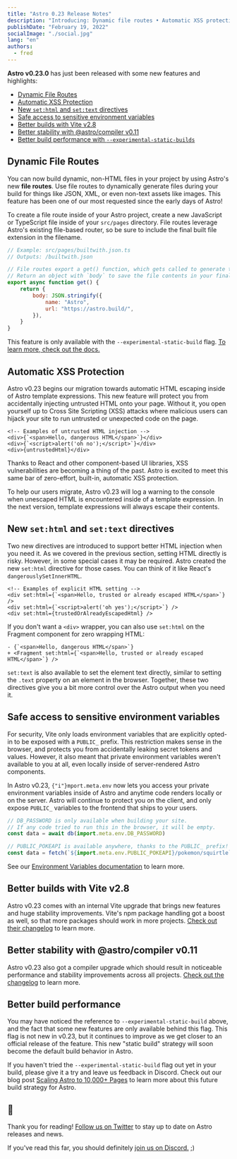 ```yaml
---
title: "Astro 0.23 Release Notes"
description: "Introducing: Dynamic file routes • Automatic XSS protection • two new component directives • vite 2.8 • and more!"
publishDate: "February 19, 2022"
socialImage: "./social.jpg"
lang: "en"
authors:
  - fred
---
```


**Astro v0.23.0** has just been released with some new features and highlights:

- [Dynamic File Routes](#dynamic-file-routes)
- [Automatic XSS Protection](#automatic-xss-protection)
- [New `set:html` and `set:text` directives](#new-sethtml-and-settext-directives)
- [Safe access to sensitive environment variables](#safe-access-to-sensitive-environment-variables)
- [Better builds with Vite v2.8](#better-builds-with-vite-v28)
- [Better stability with @astro/compiler v0.11](#better-stability-with-astrocompiler-v011)
- [Better build performance with `--experimental-static-builds`](#better-build-performance)

## Dynamic File Routes

You can now build dynamic, non-HTML files in your project by using Astro's new **file routes**. Use file routes to dynamically generate files during your build for things like JSON, XML, or even non-text assets like images. This feature has been one of our most requested since the early days of Astro!

To create a file route inside of your Astro project, create a new JavaScript or TypeScript file inside of your `src/pages` directory. File routes leverage Astro's existing file-based router, so be sure to include the final built file extension in the filename.

```js
// Example: src/pages/builtwith.json.ts
// Outputs: /builtwith.json

// File routes export a get() function, which gets called to generate the file.
// Return an object with `body` to save the file contents in your final build.
export async function get() {
	return {
		body: JSON.stringify({
			name: "Astro",
			url: "https://astro.build/",
		}),
	}
}
```

This feature is only available with the `--experimental-static-build` flag. [To learn more, check out the docs.](https://docs.astro.build/en/core-concepts/astro-pages/#non-html-pages)

## Automatic XSS Protection

Astro v0.23 begins our migration towards automatic HTML escaping inside of Astro template expressions. This new feature will protect you from accidentally injecting untrusted HTML onto your page. Without it, you open yourself up to Cross Site Scripting (XSS) attacks where malicious users can hijack your site to run untrusted or unexpected code on the page.

```astro
<!-- Examples of untrusted HTML injection -->
<div>{`<span>Hello, dangerous HTML</span>`}</div>
<div>{`<script>alert('oh no');</script>`}</div>
<div>{untrustedHtml}</div>
```

Thanks to React and other component-based UI libraries, XSS vulnerabilities are becoming a thing of the past. Astro is excited to meet this same bar of zero-effort, built-in, automatic XSS protection.

To help our users migrate, Astro v0.23 will log a warning to the console when unescaped HTML is encountered inside of a template expression. In the next version, template expressions will always escape their contents.

## New `set:html` and `set:text` directives

Two new directives are introduced to support better HTML injection when you need it. As we covered in the previous section, setting HTML directly is risky. However, in some special cases it may be required. Astro created the new `set:html` directive for those cases. You can think of it like React's `dangerouslySetInnerHTML`.

```astro
<!-- Examples of explicit HTML setting -->
<div set:html={`<span>Hello, trusted or already escaped HTML</span>`} />
<div set:html={`<script>alert('oh yes');</script>`} />
<div set:html={trustedOrAlreadyEscapedHtml} />
```

If you don't want a `<div>` wrapper, you can also use `set:html` on the Fragment component for zero wrapping HTML:

```
- {`<span>Hello, dangerous HTML</span>`}
+ <Fragment set:html={`<span>Hello, trusted or already escaped HTML</span>`} />
```

`set:text` is also available to set the element text directly, similar to setting the `.text` property on an element in the browser. Together, these two directives give you a bit more control over the Astro output when you need it.

## Safe access to sensitive environment variables

For security, Vite only loads environment variables that are explicitly opted-in to be exposed with a `PUBLIC_` prefix. This restriction makes sense in the browser, and protects you from accidentally leaking secret tokens and values. However, it also meant that private environment variables weren't available to you at all, even locally inside of server-rendered Astro components.

<p>
	In Astro v0.23, <code>{"i"}mport&#46;meta&#46;env</code> now lets you access your private
	environment variables inside of Astro and anytime code renders locally or on the server. Astro
	will continue to protect you on the client, and only expose <code>PUBLIC_</code> variables to the
	frontend that ships to your users.
</p>

```js
// DB_PASSWORD is only available when building your site.
// If any code tried to run this in the browser, it will be empty.
const data = await db(import.meta.env.DB_PASSWORD)

// PUBLIC_POKEAPI is available anywhere, thanks to the PUBLIC_ prefix!
const data = fetch(`${import.meta.env.PUBLIC_POKEAPI}/pokemon/squirtle`)
```

See our [Environment Variables documentation](https://docs.astro.build/en/guides/environment-variables/) to learn more.

## Better builds with Vite v2.8

Astro v0.23 comes with an internal Vite upgrade that brings new features and huge stability improvements. Vite's npm package handling got a boost as well, so that more packages should work in more projects. [Check out their changelog](https://github.com/vitejs/vite/blob/main/packages/vite/CHANGELOG.md) to learn more.

## Better stability with @astro/compiler v0.11

Astro v0.23 also got a compiler upgrade which should result in noticeable performance and stability improvements across all projects. [Check out the changelog](https://github.com/withastro/compiler/releases) to learn more.

## Better build performance

You may have noticed the reference to `--experimental-static-build` above, and the fact that some new features are only available behind this flag. This flag is not new in v0.23, but it continues to improve as we get closer to an official release of the feature. This new "static build" strategy will soon become the default build behavior in Astro.

If you haven't tried the `--experimental-static-build` flag out yet in your build, please give it a try and leave us feedback in Discord. Check out our blog post [Scaling Astro to 10,000+ Pages](/blog/experimental-static-build) to learn more about this future build strategy for Astro.

## 👋

Thank you for reading! [Follow us on Twitter](https://twitter.com/astrodotbuild) to stay up to date on Astro releases and news.

If you've read this far, you should definitely [join us on Discord.](https://astro.build/chat) ;)
